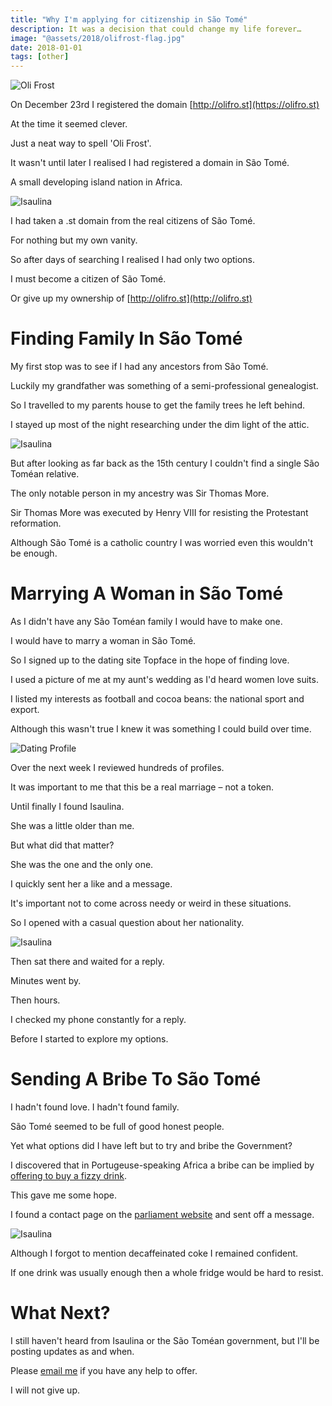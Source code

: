 ```yaml
---
title: "Why I'm applying for citizenship in São Tomé"
description: It was a decision that could change my life forever…
image: "@assets/2018/olifrost-flag.jpg"
date: 2018-01-01
tags: [other]
---
```


![Oli Frost](@assets/2018/olifrost-flag.jpg)

On December 23rd I registered the domain [http://olifro.st](https://olifro.st)

At the time it seemed clever.

Just a neat way to spell 'Oli Frost'.

It wasn't until later I realised I had registered a domain in São Tomé.

A small developing island nation in Africa.

![Isaulina](@assets/2018/saotome-1.jpg)

I had taken a .st domain from the real citizens of São Tomé.

For nothing but my own vanity.

So after days of searching I realised I had only two options.

I must become a citizen of São Tomé.

Or give up my ownership of [http://olifro.st](http://olifro.st)


# Finding Family In São Tomé

My first stop was to see if I had any ancestors from São Tomé.

Luckily my grandfather was something of a semi-professional genealogist.

So I travelled to my parents house to get the family trees he left behind.

I stayed up most of the night researching under the dim light of the attic.

![Isaulina](@assets/2018/Familytree.jpg)

But after looking as far back as the 15th century I couldn't find a single São Toméan relative.

The only notable person in my ancestry was Sir Thomas More.

Sir Thomas More was executed by Henry VIII for resisting the Protestant reformation.

Although São Tomé is a catholic country I was worried even this wouldn't be enough.

# Marrying A Woman in São Tomé

As I didn't have any São Toméan family I would have to make one.

I would have to marry a woman in São Tomé.

So I signed up to the dating site Topface in the hope of finding love.

I used a picture of me at my aunt's wedding as I'd heard women love suits.

I listed my interests as football and cocoa beans: the national sport and export.

Although this wasn't true I knew it was something I could build over time.

![Dating Profile](@assets/2018/saotome-2.jpg)

Over the next week I reviewed hundreds of profiles.

It was important to me that this be a real marriage – not a token.

Until finally I found Isaulina.

She was a little older than me.

But what did that matter?

She was the one and the only one.

I quickly sent her a like and a message.

It's important not to come across needy or weird in these situations.

So I opened with a casual question about her nationality.

![Isaulina](@assets/2018/saotome-3.jpg)

Then sat there and waited for a reply.

Minutes went by.

Then hours.

I checked my phone constantly for a reply.

Before I started to explore my options.

# Sending A Bribe To São Tomé

I hadn't found love. I hadn't found family.

São Tomé seemed to be full of good honest people.

Yet what options did I have left but to try and bribe the Government?

I discovered that in Portugeuse-speaking Africa a bribe can be implied by [offering to buy a fizzy drink](http://www.economist.com/node/8401139).

This gave me some hope.

I found a contact page on the [parliament website](http://www.parlamento.st) and sent off a message.

![Isaulina](@assets/2018/saotome-4.jpg)

Although I forgot to mention decaffeinated coke I remained confident.

If one drink was usually enough then a whole fridge would be hard to resist.

# What Next?

I still haven't heard from Isaulina or the São Toméan government, but I'll be posting updates as and when.

Please [email me](mailto:mail@olifro.st) if you have any help to offer.

I will not give up.
